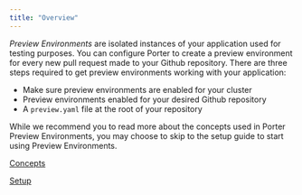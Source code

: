 ```yaml
---
title: "Overview"
---
```


_Preview Environments_ are isolated instances of your application used for testing purposes. You can configure Porter to create a preview environment for every new pull request made to your Github repository. There are three steps required to get preview environments working with your application:

* Make sure preview environments are enabled for your cluster
* Preview environments enabled for your desired Github repository
* A `preview.yaml` file at the root of your repository

While we recommend you to read more about the concepts used in Porter Preview Environments, you may choose to skip to the setup guide to start using Preview Environments.

[Concepts](/enterprise/preview-environments/concepts)

[Setup](/enterprise/preview-environments/setup)